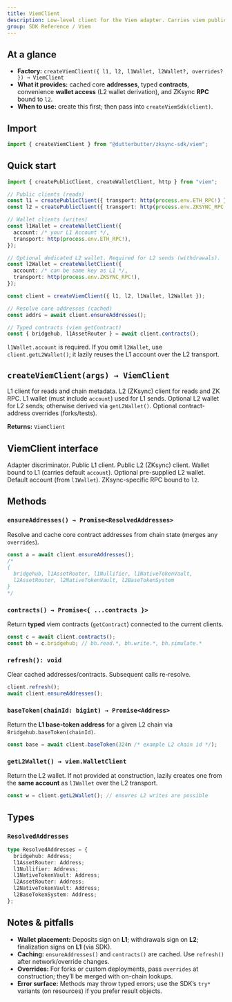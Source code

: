 ```yaml
---
title: ViemClient
description: Low-level client for the Viem adapter. Carries viem public/wallet clients, resolves core contract addresses, and exposes typed contract instances.
group: SDK Reference / Viem
---
```


## At a glance

- **Factory:** `createViemClient({ l1, l2, l1Wallet, l2Wallet?, overrides? }) → ViemClient`
- **What it provides:** cached core **addresses**, typed **contracts**, convenience **wallet access** (L2 wallet derivation), and ZKsync **RPC** bound to `l2`.
- **When to use:** create this first; then pass into `createViemSdk(client)`.

## Import

```ts
import { createViemClient } from "@dutterbutter/zksync-sdk/viem";
```

## Quick start

```ts
import { createPublicClient, createWalletClient, http } from "viem";

// Public clients (reads)
const l1 = createPublicClient({ transport: http(process.env.ETH_RPC!) });
const l2 = createPublicClient({ transport: http(process.env.ZKSYNC_RPC!) });

// Wallet clients (writes)
const l1Wallet = createWalletClient({
  account: /* your L1 Account */,
  transport: http(process.env.ETH_RPC!),
});

// Optional dedicated L2 wallet. Required for L2 sends (withdrawals).
const l2Wallet = createWalletClient({
  account: /* can be same key as L1 */,
  transport: http(process.env.ZKSYNC_RPC!),
});

const client = createViemClient({ l1, l2, l1Wallet, l2Wallet });

// Resolve core addresses (cached)
const addrs = await client.ensureAddresses();

// Typed contracts (viem getContract)
const { bridgehub, l1AssetRouter } = await client.contracts();
```

<Tip>
<code>l1Wallet.account</code> is required. If you omit <code>l2Wallet</code>, use <code>client.getL2Wallet()</code>; it lazily reuses the L1 account over the L2 transport.
</Tip>

## `createViemClient(args) → ViemClient`

<ParamField name="args.l1" type="viem.PublicClient" required>L1 client for reads and chain metadata.</ParamField> <ParamField name="args.l2" type="viem.PublicClient" required>L2 (ZKsync) client for reads and ZK RPC.</ParamField> <ParamField name="args.l1Wallet" type="viem.WalletClient&lt;Transport, Chain, Account&gt;" required>L1 wallet (must include <code>account</code>) used for L1 sends.</ParamField> <ParamField name="args.l2Wallet" type="viem.WalletClient&lt;Transport, Chain, Account&gt;">Optional L2 wallet for L2 sends; otherwise derived via <code>getL2Wallet()</code>.</ParamField> <ParamField name="args.overrides" type="Partial&lt;ResolvedAddresses&gt;">Optional contract-address overrides (forks/tests).</ParamField>

**Returns:** `ViemClient`

## ViemClient interface

<ResponseField name="kind" type="'viem'">Adapter discriminator.</ResponseField> <ResponseField name="l1" type="viem.PublicClient">Public L1 client.</ResponseField> <ResponseField name="l2" type="viem.PublicClient">Public L2 (ZKsync) client.</ResponseField> <ResponseField name="l1Wallet" type="viem.WalletClient&lt;T, C, A&gt;">Wallet bound to L1 (carries default <code>account</code>).</ResponseField> <ResponseField name="l2Wallet" type="viem.WalletClient&lt;T, C, A&gt; | undefined">Optional pre-supplied L2 wallet.</ResponseField> <ResponseField name="account" type="viem.Account">Default account (from <code>l1Wallet</code>).</ResponseField> <ResponseField name="zks" type="ZksRpc">ZKsync-specific RPC bound to <code>l2</code>.</ResponseField>

## Methods

### `ensureAddresses() → Promise<ResolvedAddresses>`

Resolve and cache core contract addresses from chain state (merges any `overrides`).

```ts
const a = await client.ensureAddresses();
/*
{
  bridgehub, l1AssetRouter, l1Nullifier, l1NativeTokenVault,
  l2AssetRouter, l2NativeTokenVault, l2BaseTokenSystem
}
*/
```

### `contracts() → Promise<{ ...contracts }>`

Return **typed** viem contracts (`getContract`) connected to the current clients.

```ts
const c = await client.contracts();
const bh = c.bridgehub; // bh.read.*, bh.write.*, bh.simulate.*
```

### `refresh(): void`

Clear cached addresses/contracts. Subsequent calls re-resolve.

```ts
client.refresh();
await client.ensureAddresses();
```

### `baseToken(chainId: bigint) → Promise<Address>`

Return the **L1 base-token address** for a given L2 chain via `Bridgehub.baseToken(chainId)`.

```ts
const base = await client.baseToken(324n /* example L2 chain id */);
```

### `getL2Wallet() → viem.WalletClient`

Return the L2 wallet. If not provided at construction, lazily creates one from the **same account** as `l1Wallet` over the L2 transport.

```ts
const w = client.getL2Wallet(); // ensures L2 writes are possible
```

## Types

### `ResolvedAddresses`

```ts
type ResolvedAddresses = {
  bridgehub: Address;
  l1AssetRouter: Address;
  l1Nullifier: Address;
  l1NativeTokenVault: Address;
  l2AssetRouter: Address;
  l2NativeTokenVault: Address;
  l2BaseTokenSystem: Address;
};
```

## Notes & pitfalls

* **Wallet placement:** Deposits sign on **L1**; withdrawals sign on **L2**; finalization signs on **L1** (via SDK).
* **Caching:** `ensureAddresses()` and `contracts()` are cached. Use `refresh()` after network/override changes.
* **Overrides:** For forks or custom deployments, pass `overrides` at construction; they’ll be merged with on-chain lookups.
* **Error surface:** Methods may throw typed errors; use the SDK’s `try*` variants (on resources) if you prefer result objects.
